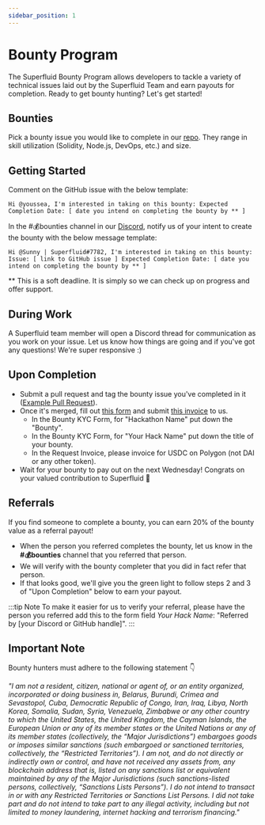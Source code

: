 ```yaml
---
sidebar_position: 1
---
```



# Bounty Program

The Superfluid Bounty Program allows developers to tackle a variety of technical issues laid out by the Superfluid Team and earn payouts for completion. Ready to get bounty hunting? Let's get started!

## Bounties

Pick a bounty issue you would like to complete in our [repo](https://github.com/orgs/superfluid-finance/projects/17/). They range in skill utilization (Solidity, Node.js, DevOps, etc.) and size.

## Getting Started

Comment on the GitHub issue with the below template:

```
Hi @youssea, I'm interested in taking on this bounty: Expected Completion Date: [ date you intend on completing the bounty by ** ]

```

In the #💰bounties channel in our [Discord](https://discord.gg/pPzPEDMVua), notify us of your intent to create the bounty with the below message template:

```
Hi @Sunny | Superfluid#7782, I'm interested in taking on this bounty: Issue: [ link to GitHub issue ] Expected Completion Date: [ date you intend on completing the bounty by ** ]

```

** This is a soft deadline. It is simply so we can check up on progress and offer support.

## During Work

A Superfluid team member will open a Discord thread for communication as you work on your issue. Let us know how things are going and if you've got any questions! We're super responsive :)

## Upon Completion

- Submit a pull request and tag the bounty issue you've completed in it ([Example Pull Request](https://github.com/superfluid-finance/protocol-monorepo/pull/717)).
- Once it's merged, fill out [this form](https://docs.google.com/forms/d/e/1FAIpQLSePPMtMcDndvgJvpkDMtY1BChkrXaqABO0SKA-4c-i2rbhZKA/viewform) and submit [this invoice](https://app.request.finance/create/3834fe3c2faaa829) to us.
    - In the Bounty KYC Form, for "Hackathon Name" put down the "Bounty".
    - In the Bounty KYC Form, for "Your Hack Name" put down the title of your bounty.
    - In the Request Invoice, please invoice for USDC on Polygon (not DAI or any other token).
- Wait for your bounty to pay out on the next Wednesday! Congrats on your valued contribution to Superfluid 🏁

## Referrals

If you find someone to complete a bounty, you can earn 20% of the bounty value as a referral payout!

- When the person you referred completes the bounty, let us know in the **#💰bounties** channel that you referred that person.
- We will verify with the bounty completer that you did in fact refer that person.
- If that looks good, we'll give you the green light to follow steps 2 and 3 of "Upon Completion" below to earn your payout.

:::tip Note
To make it easier for us to verify your referral, please have the person you referred add this to the form field *Your Hack Name*: "Referred by [your Discord or GitHub handle]".
:::

## Important Note

Bounty hunters must adhere to the following statement 👇

*"I am not a resident, citizen, national or agent of, or an entity organized, incorporated or doing business in, Belarus, Burundi, Crimea and Sevastopol, Cuba, Democratic Republic of Congo, Iran, Iraq, Libya, North Korea, Somalia, Sudan, Syria, Venezuela, Zimbabwe or any other country to which the United States, the United Kingdom, the Cayman Islands, the European Union or any of its member states or the United Nations or any of its member states (collectively, the “Major Jurisdictions”) embargoes goods or imposes similar sanctions (such embargoed or sanctioned territories, collectively, the “Restricted Territories”). I am not, and do not directly or indirectly own or control, and have not received any assets from, any blockchain address that is, listed on any sanctions list or equivalent maintained by any of the Major Jurisdictions (such sanctions-listed persons, collectively, “Sanctions Lists Persons”). I do not intend to transact in or with any Restricted Territories or Sanctions List Persons. I did not take part and do not intend to take part to any illegal activity, including but not limited to money laundering, internet hacking and terrorism financing."*